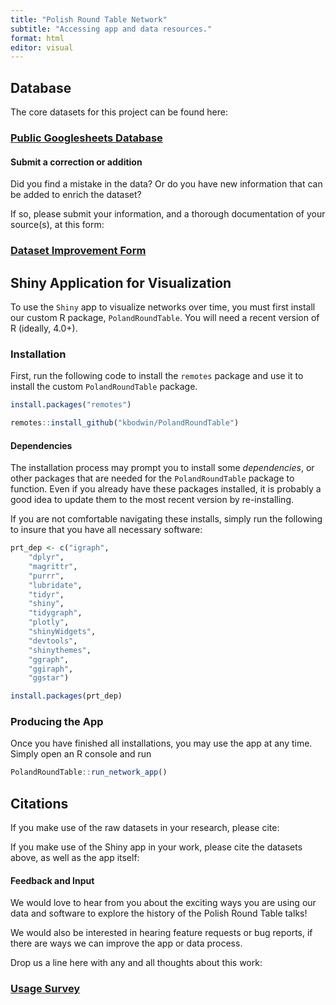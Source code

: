 ```yaml
---
title: "Polish Round Table Network"
subtitle: "Accessing app and data resources."
format: html
editor: visual
---
```


## Database

The core datasets for this project can be found here:

### [Public Googlesheets Database](https://docs.google.com/spreadsheets/d/1C7Hxx66lVQ433TEFdBLtW_1OSwzjPOBFCvw2FfiwNgA/edit?usp=sharing)

#### Submit a correction or addition

Did you find a mistake in the data? Or do you have new information that can be added to enrich the dataset?

If so, please submit your information, and a thorough documentation of your source(s), at this form:

### [Dataset Improvement Form](https://forms.gle/tFUTZxUTArkhbFiZ6)

## Shiny Application for Visualization

To use the `Shiny` app to visualize networks over time, you must first install our custom R package, `PolandRoundTable`. You will need a recent version of R (ideally, 4.0+).

### Installation

First, run the following code to install the `remotes` package and use it to install the custom `PolandRoundTable` package.

```r
install.packages("remotes")

remotes::install_github("kbodwin/PolandRoundTable")
```

#### Dependencies

The installation process may prompt you to install some *dependencies*, or other packages that are needed for the `PolandRoundTable` package to function. Even if you already have these packages installed, it is probably a good idea to update them to the most recent version by re-installing.

If you are not comfortable navigating these installs, simply run the following to insure that you have all necessary software:

```r
prt_dep <- c("igraph",
    "dplyr",
    "magrittr",
    "purrr",
    "lubridate",
    "tidyr",
    "shiny",
    "tidygraph",
    "plotly",
    "shinyWidgets",
    "devtools",
    "shinythemes",
    "ggraph",
    "ggiraph",
    "ggstar")

install.packages(prt_dep)
```

### Producing the App

Once you have finished all installations, you may use the app at any time. Simply open an R console and run

```r
PolandRoundTable::run_network_app()
```

## Citations

If you make use of the raw datasets in your research, please cite:

If you make use of the Shiny app in your work, please cite the datasets above, as well as the app itself:

#### Feedback and Input

We would love to hear from you about the exciting ways you are using our data and software to explore the history of the Polish Round Table talks!

We would also be interested in hearing feature requests or bug reports, if there are ways we can improve the app or data process.

Drop us a line here with any and all thoughts about this work:

### [Usage Survey](https://forms.gle/iSWeEHVNtJiKPTCA6)
